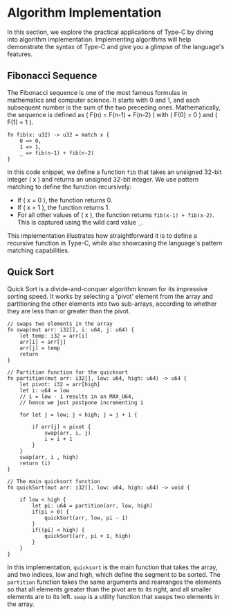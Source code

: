 Algorithm Implementation
===

In this section, we explore the practical applications of Type-C by diving into algorithm implementation. Implementing algorithms will help demonstrate the syntax of Type-C and give you a glimpse of the language's features.

## Fibonacci Sequence
The Fibonacci sequence is one of the most famous formulas in mathematics and computer science. It starts with 0 and 1, and each subsequent number is the sum of the two preceding ones. Mathematically, the sequence is defined as \( F(n) = F(n-1) + F(n-2) \) with \( F(0) = 0 \) and \( F(1) = 1 \).

```tc
fn fib(x: u32) -> u32 = match x {
	0 => 0,
	1 => 1,
	_ => fib(n-1) + fib(n-2)
}
```

In this code snippet, we define a function `fib` that takes an unsigned 32-bit integer \( x \) and returns an unsigned 32-bit integer. We use pattern matching to define the function recursively:

- If \( x = 0 \), the function returns 0.
- If \( x = 1 \), the function returns 1.
- For all other values of \( x \), the function returns `fib(x-1) + fib(x-2)`. This is captured using the wild card value `_`.

This implementation illustrates how straightforward it is to define a recursive function in Type-C, while also showcasing the language's pattern matching capabilities.

## Quick Sort
Quick Sort is a divide-and-conquer algorithm known for its impressive sorting speed. It works by selecting a 'pivot' element from the array and partitioning the other elements into two sub-arrays, according to whether they are less than or greater than the pivot.

```tc
// swaps two elements in the array
fn swap(mut arr: i32[], i: u64, j: u64) {
    let temp: i32 = arr[i]
    arr[i] = arr[j]
    arr[j] = temp
    return
}

// Partition function for the quicksort
fn partition(mut arr: i32[], low: u64, high: u64) -> u64 {
    let pivot: i32 = arr[high]
    let i: u64 = low
    // i = low - 1 results in an MAX_U64,
    // hence we just postpone incrementing i

    for let j = low; j < high; j = j + 1 {
        
        if arr[j] < pivot {
            swap(arr, i, j)
            i = i + 1
        }
    }
    swap(arr, i , high)
    return (i)
}

// The main quicksort function
fn quickSort(mut arr: i32[], low: u64, high: u64) -> void {
    
    if low < high {
        let pi: u64 = partition(arr, low, high)
        if(pi > 0) {
            quickSort(arr, low, pi - 1)
        }
        if((pi) < high) {
            quickSort(arr, pi + 1, high)
        }
    }
}
```

In this implementation, `quicksort` is the main function that takes the array, and two indices, low and high, which define the segment to be sorted. The `partition` function takes the same arguments and rearranges the elements so that all elements greater than the pivot are to its right, and all smaller elements are to its left. `swap` is a utility function that swaps two elements in the array.
